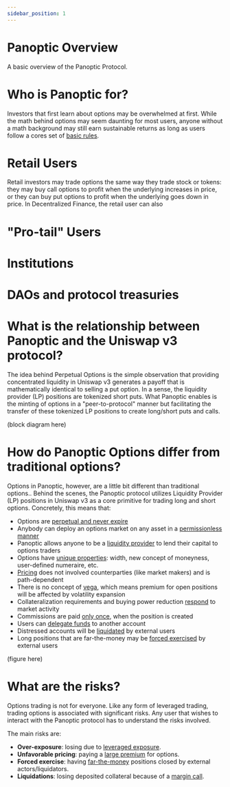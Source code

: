 ```yaml
---
sidebar_position: 1
---
```


# Panoptic Overview
A basic overview of the Panoptic Protocol.

# Who is Panoptic for?

Investors that first learn about options may be overwhelmed at first. 
While the math behind options may seem daunting for most users, anyone without a math background may still earn sustainable returns as long as users follow a cores set of [basic rules](/docs/trading/basic-concepts).

# Retail Users
Retail investors may trade options the same way they trade stock or tokens: they may buy call options to profit when the underlying increases in price, or they can buy put options to profit when the underlying goes down in price.
In Decentralized Finance, the retail user can also 

# "Pro-tail" Users

# Institutions

# DAOs and protocol treasuries


# What is the relationship between Panoptic and the Uniswap v3 protocol?

The idea behind Perpetual Options is the simple observation that providing concentrated liquidity in Uniswap v3 generates a payoff that is mathematically identical to selling a put option.
In a sense, the liquidity provider (LP) positions are tokenized short puts.
What Panoptic enables is the minting of options in a "peer-to-protocol" manner but facilitating the transfer of these tokenized LP positions to create long/short puts and calls.
    
(block diagram here) 


# How do Panoptic Options differ from traditional options?

Options in Panoptic, however, are a little bit different than traditional options..
Behind the scenes, the Panoptic protocol utilizes Liquidity Provider (LP) positions in Uniswap v3 as a core primitive for trading long and short options.
Concretely, this means that:

- Options are [perpetual and never expire](/docs/panoptic-protocol/overview#liquidity-providing-as-selling-options)
- Anybody can deploy an options market on any asset in a [permissionless manner](/docs/category/technical-specifications)
- Panoptic allows anyone to be a [liquidity provider](docs/panoptic-protocol/protocol-roles#liquidity-providers) to lend their capital to options traders 
- Options have [unique properties](/docs/panoptic-protocol/option-properties): width, new concept of moneyness, user-defined numeraire, etc.
- [Pricing](/docs/panoptic-protocol/premium) does not involved counterparties (like market makers) and is path-dependent
- There is no concept of [vega](https://en.wikipedia.org/wiki/Greeks_(finance)#Vega), which means premium for open positions will be affected by volatility expansion
- Collateralization requirements and buying power reduction [respond](/docs/panoptic-protocol/liquidations) to market activity
- Commissions are paid [only once](/docs/panoptic-protocol/collateral#commissions--fees), when the position is created
- Users can [delegate funds](/docs/panoptic-protocol/delegation) to another account
- Distressed accounts will be [liquidated](/docs/panoptic-protocol/liquidations) by external users
- Long positions that are far-the-money may be [forced exercised](/docs/panoptic-protocol/liquidations#forced-exercise) by external users


(figure here)

# What are the risks?

Options trading is not for everyone.
Like any form of leveraged trading, trading options is associated with significant risks.
Any user that wishes to interact with the Panoptic protocol has to understand the risks involved.

The main risks are:
- **Over-exposure**: losing due to [leveraged exposure](./panoptic-protocol/collateral).
- **Unfavorable pricing**: paying a [large premium](./panoptic-protocol/premium) for options.
- **Forced exercise**: having [far-the-money](./panoptic-protocol/risks) positions closed by external actors/liquidators.
- **Liquidations**: losing deposited collateral because of a [margin call](./panoptic-protocol/liquidations).
         

